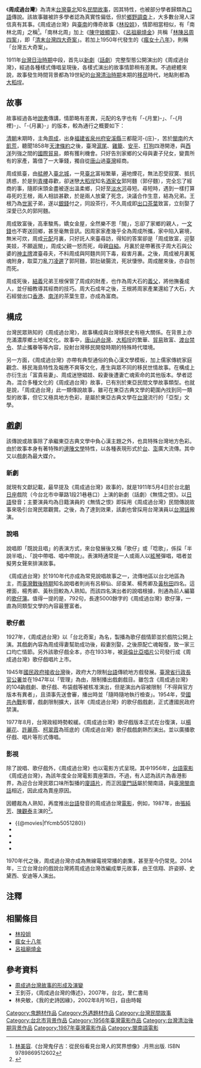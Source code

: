 {{refimprove|time=2013-12-17T14:12:02+00:00}}
{{noteTA
|1=zh-cn:台湾; zh-hk:台灣; zh-tw:臺灣;
|2=zh-cn:台; zh-hk:台; zh-tw:臺;
}}
{{Infobox Hokkien name
| title      = 周成過台灣
| hanji      = 周成過台灣
| poj        = Chiu Sêng kòe/kè Tâi-oân
| hanlo      = 
| tl         = Tsiu Sîng kuè/kè Tâi-uân
| bp         = 
| hokkienipa = 
| context    = 
| image      = Taipei City in 19c.jpg
| caption    = 故事的背景為[[台灣清治時期|台灣清治時期]]末期的[[大稻埕|大稻埕]]
}}
《'''周成過台灣'''》為清末[[台灣|台灣]][[臺北|臺北]]知名[[民間故事|民間故事]]，因其特性，也被部分學者歸類為[[口語|口語]]傳說。該故事雖被許多學者認為真實性偏低，但於[[田野調查|鄉野調查]]上，大多數台灣人深信真有其事。《周成過台灣》與[[臺南|臺南]]的傳奇故事《[[林投姐|林投姐]]》，情節相當相似，有「南林北周」之稱<ref>[[林美容|林美容]].《台灣鬼仔古：從民俗看見台灣人的冥界想像》.月熊出版. ISBN  9789869512602</ref>。「南林北周」加上《[[陳守娘顯靈|陳守娘顯靈]]》、《[[呂祖廟燒金|呂祖廟燒金]]》共稱「[[清末臺灣四大奇案|林陳呂周四案]]」，即「[[清末台灣四大奇案|清末台灣四大奇案]]」。若加上1950年代發生的《[[瘋女十八年|瘋女十八年]]》，則稱「台灣五大奇案」。

1911年[[台灣日治時期|台灣日治時期]]中段，首先以[[話劇|新劇]]（[[話劇|話劇]]）完整型態公開演出的《周成過台灣》，經過各種樣式傳唱呈現後，各樣式演出的故事情節稍有差異。不過總體來說，故事發生時間背景都為19世紀的[[台灣清治時期|台灣清治時期]]末期的[[移民|移民]]時代，地點則都為[[大稻埕|大稻埕]]。

==故事==
故事經過各地[[說書|說書]]傳講，情節略有差異，元配的名字也有「-{月里}-」、「-{月裡}-」、「-{月裏}-」的版本，較為通行之概要如下：

[[台灣清治時期|清朝]]末期時，主角[[周成|周成]]，出身[[福建省|福建省]][[泉州府|泉州府]][[安溪縣|安溪縣]]三都龍河-{庄}-，苦於[[閩南|閩南]]的大[[飢荒|飢荒]]，聽聞1858年[[天津條約|天津條約]]之後，臺灣[[淡水港|滬尾]]、[[基隆港|雞籠]]、[[安平港|安平]]、[[打狗港|打狗]]四港開港，與[[西洋|西洋]]列強之間的[[國際貿易|國際貿易]]，頗有獲利機會。只好告別家鄉的父母與妻子兒女，變賣所有的家產，籌借了一大筆錢，獨自從[[唐山|唐山]]過[[臺灣|臺灣]]經商。

周成抵臺，由[[艋舺|艋舺]]入[[臺北城|臺北城]]，一見[[臺北|臺北]]富裕繁華，遍地煙花，無法忍受寂寞、抵抗誘惑，於是到[[青樓|青樓]]尋歡，卻迷戀[[大稻埕|大稻埕]]知名[[酒家女|酒家女]]郭阿麵（郭仔麵），完全忘了經商的事，隨即床頭金盡被逐出溫柔鄉，只好至[[淡水河|淡水河]]尋短。尋短時，遇到一樣打算尋死的王根，兩人相談甚歡，於是兩人放棄了死念，決議合作生意，結為兄弟。王根乃為[[世家|世家]]子弟，遂以[[銀錢|銀錢]]付之，同設茶行，不久周成即[[出口|出口]][[茶葉|茶葉]]致富，立刻娶了深愛已久的郭阿麵。

周成致富後，高車駿馬，嬌女金屋，全然樂不思「閩」，忘卻了家鄉的親人，一[[文錢|文錢]]也不寄送回鄉，甚至毫無音訊。因周家家產幾乎全為周成所攜，家中陷入窘境，無米可炊，周成[[元配|元配]]月裏，只好託人來臺尋訪，得知的答案卻是「周成致富，迎娶美妓，不願返閩」，周成父親一怒而死，母親[[自縊|自縊]]。月裏於是帶著孩子周大石與公婆的[[神主牌|神主牌]]渡臺尋夫，不料周成與阿麵共同下毒，殺害月裏。之後，周成被月裏冤魂附身，取菜刀亂刀[[凌遲|凌遲]]了郭阿麵，郭肚破腸流，死狀悽慘。周成醒來後，亦自刎而死。

周成死後，[[結義|結義]]兄弟王根保管了周成的財產，也作為周大石的[[義父|義父]]，將他撫養成人，並仔細教導其經商的技巧。周大石成年之後，王根將周家產業還給了大石，大石經營出口[[香港|香港]]、[[南洋|南洋]]的茶葉生意，亦成為富商。

==構成==
台灣民眾熟知的《周成過台灣》，故事構成與台灣移民史有極大關係。在背景上亦充滿濃厚鄉土地域文化。故事中，[[台灣閩南人|唐山過台灣]]、[[大稻埕|大稻埕]]的繁華、[[貿易|貿易]]致富、[[渡台禁令|渡台禁令]]、禁止攜眷等等內容，投射台灣移民開發時期的特殊時代環境。

另一方面，《周成過台灣》亦帶有典型通俗的負心漢文學模板，加上儒家傳統家庭觀念、移民海島特性及報應不爽等文化，產生與眾不同的移民世情故事。在構成上亦衍生出「富貴易妻」、周成迷戀娼妓、殺妻後遭妻亡魂索命的其他版本。學者認為，混合多種文化的《周成過台灣》故事，已有別於東亞民間文學故事類型。也就是說，「周成過台灣」此一類傳說故事，雖可在東亞古典文學的範圍內找到同一類型的故事，但它又極具地方色彩，是屬於東亞古典文學在[[台灣|台灣]]流行的「亞型」文學。

==戲劇==
該傳說或故事除了承繼東亞古典文學中負心漢主題之外，也具特殊台灣地方色彩。由於故事本身有著特殊的[[邊陲文學|邊陲文學]]特性，以各種表現形式於[[台|台]]、[[澎湖縣|澎]]廣大流傳。其中又以戲劇為最大媒介。

===新劇===
就現有文獻記載，最早提及《周成過台灣》故事的，就是1911年5月4日於台北[[朝日座|朝日座]]戲院（今台北市中華路1段21巷巷口）上演的新劇（話劇）《無情之恨》。以[[日語|日語]]發音；主要演員均為日籍演員的《無情之恨》即採用《周成過台灣》民間傳說故事來吸引台灣民眾觀賞。之後，為了達到效果，該劇也曾採用台灣演員以[[台灣話|台灣話]]搬演。

===說唱===
說唱即「既說且唱」的表演方式，來台發展後又稱「歌仔」或「唸歌」，係採「半說半唱」、「說中帶唱、唱中帶說」。表演時通常是一人或兩人以[[絃琴|絃琴]]彈唱，唱者並擬男女聲來排演故事。

《周成過台灣》於1910年代亦成為常見說唱故事之一，流傳地區以台北地區為主，而[[臺灣戰後時期|臺灣戰後時期]]知名說唱者則尚有呂柳仙、邱查某、楊秀卿及[[黃秋田|黃秋田]]四名。這裡面，楊秀卿、黃秋田較為人熟知。而該四名演出者的說唱根據，則通為前人編纂的[[歌仔簿|歌仔簿]]。值得一提的是，792句，長達5000餘字的《周成過台灣》歌仔簿，一直為同類型文學的內容最豐富者。

===歌仔戲===
1927年，《周成過台灣》以「台北奇案」為名，製播為歌仔戲情節並於戲院公開上演。其戲劇內容為周成得妻幫助成功後，殺妻別娶，之後原配亡魂報復，致一家三口均亡情節。另外該歌仔戲全本，亦在1933年，被[[哥倫比亞唱片|哥倫比亞唱片]]公司發行成《周成過台灣》歌仔戲唱片上市。

1945年[[國民政府接收台灣|國民政府接收台灣]]後，政府大力限制[[台語|台語]]傳統地方戲發展。[[臺灣省行政長官公署|臺灣省行政長官公署]]並在1947年以「管理」為由，限制播出戲劇戲目。雖包含《周成過台灣》的104齣戲劇、歌仔戲、布袋戲等被核准演出，但是演出內容被限制「不得與官方版本有異者」，且須事先送會審，播出時並「隨時隨地執行檢查」。1954年，受[[國共內戰|國共內戰]]影響，戲劇限制擴大，該年《周成過台灣》的歌仔戲戲劇，正式遭國民政府禁演。

1977年8月，台灣政經時勢較緩。《周成過台灣》歌仔戲版本正式在台復演，以[[楊麗花|楊麗花]]、[[許麗燕|許麗燕]]、[[柯翠霞|柯翠霞]]為班底的《周成過台灣》歌仔戲戲劇熱烈演出。並以廣播歌仔戲、唱片等形式傳唱。

===影視===
除了說唱、歌仔戲外，《周成過台灣》也以電影方式呈現。其中1956年，[[台語電影|台語電影]]《周成過台灣》，為該年度全台灣電影賣座第四，不過，有人認為該片為香港影界，為迎合台灣民眾口味所製播的[[廈語片|廈語片]]，而正因[[廈門話|廈門話]]屬於閩南語，與[[臺灣閩南話|臺灣閩南話]]相近，因此成為賣座原因。

{{Infobox Film
|片名          = 周成過台灣
|電影原名      = ''{{lang|en|Sheng Goes to Taiwan}}''
|圖像          = 
|圖像說明      = 
|導演          = [[張智超|張智超]]
|監製          = 林榮豐、鍾福文
|製片          = 陳文和
|編劇          = 呂繼尚
|劇本          = 
|故事          = 
|原著          = 
|旁白          = 
|統籌          = 
|主演          = [[陳觀泰|陳觀泰]]、[[張純芳|張純芳]]
|副標題        = 
|片尾曲        = 
|配樂          = 陳思安
|攝影          = 林自榮
|剪輯          = 黃榮發
|製片商        = 
|發行商        = 建華影業公司
|上映日期      = {{film date|1987}}
|發行日期      = 
|片長          = 94 分鐘
|產地          = {{TW}}
|語言          = 台灣閩南語
|官方網站      = 
|預算          = 
|票房          = 
|amg_id      = 
|imdb_id     = tt0185678
}}
因體裁為人熟知，再度推出[[台語|台語]]發音的周成過台灣[[電影|電影]]，例如，1987年，由[[張純芳|張純芳]]、[[陳觀泰|陳觀泰]]主演的{{engname|《周成過台灣》|''Sheng Goes to Taiwan''}}<ref>{{Cite web |url=http://app.atmovies.com.tw/movie/movie.cfm?action=filmdata&film_id=fYcmb5051280 |title=周成過台灣 Chou Cheng To Reach Taiwan -- @movies【開眼電影】 |accessdate=2011-03-20 |archive-date=2014-03-15 |archive-url=https://web.archive.org/web/20140315181234/http://app.atmovies.com.tw/movie/movie.cfm?action=filmdata&film_id=fYcmb5051280 |dead-url=no }}</ref>。

*{{@movies|fYcmb5051280}}
*{{hkmdb title|12157}}
*{{Mtime|37254}}
*{{douban}}
*{{imdb title|0185678}}

1970年代之後，周成過台灣亦成為無線電視常播的劇集，甚至至今仍常見。2014年，三立台灣台的戲說台灣將周成過台灣改編成單元故事，由王信翔、許姿婷、史黛西、安迪等人演出。

== 注釋 ==
{{Reflist}}

==相關條目==
*[[林投姐|林投姐]]
*[[瘋女十八年|瘋女十八年]]
*[[呂祖廟燒金|呂祖廟燒金]]

==參考資料==
*[http://www.twl.ncku.edu.tw/~taioan/hak-chia/o/ong-chiau-hun/sek-su/sek-su.htm 周成過台灣故事的形成及演變]{{dead link|date=2017年12月 |bot=InternetArchiveBot |fix-attempted=yes }}
*王釗芬，《周成過台灣的傳述》，2007年，台北，里仁書局
*林央敏，《我的史詩因緣》，2002年8月16日，自由時報

[[Category:鬼題材作品|Category:鬼題材作品]]
[[Category:外遇題材作品|Category:外遇題材作品]]
[[Category:台灣民間故事|Category:台灣民間故事]]
[[Category:台北市背景作品|Category:台北市背景作品]]
[[Category:1956年臺灣電影作品|Category:1956年臺灣電影作品]]
[[Category:台灣清治後期背景作品|Category:台灣清治後期背景作品]]
[[Category:1987年臺灣電影作品|Category:1987年臺灣電影作品]]
[[Category:閩南語電影|Category:閩南語電影]]
